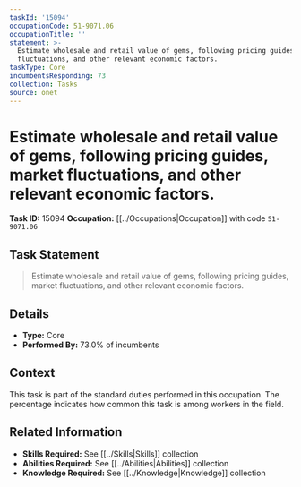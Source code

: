 ```yaml
---
taskId: '15094'
occupationCode: 51-9071.06
occupationTitle: ''
statement: >-
  Estimate wholesale and retail value of gems, following pricing guides, market
  fluctuations, and other relevant economic factors.
taskType: Core
incumbentsResponding: 73
collection: Tasks
source: onet
---
```

# Estimate wholesale and retail value of gems, following pricing guides, market fluctuations, and other relevant economic factors.

**Task ID:** 15094
**Occupation:** [[../Occupations|Occupation]] with code `51-9071.06`

## Task Statement

> Estimate wholesale and retail value of gems, following pricing guides, market fluctuations, and other relevant economic factors.

## Details

- **Type:** Core
- **Performed By:** 73.0% of incumbents

## Context

This task is part of the standard duties performed in this occupation. The percentage indicates how common this task is among workers in the field.

## Related Information

- **Skills Required:** See [[../Skills|Skills]] collection
- **Abilities Required:** See [[../Abilities|Abilities]] collection
- **Knowledge Required:** See [[../Knowledge|Knowledge]] collection
